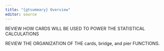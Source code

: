 ```yaml
---
title: "{gtsummary} Overview"
editor: source
---
```


REVIEW HOW CARDS WILL BE USED TO POWER THE STATISTICAL CALCULATIONS

REVIEW THE ORGANIZATION OF THE cards, bridge, and pier FUNCTIONS. 
